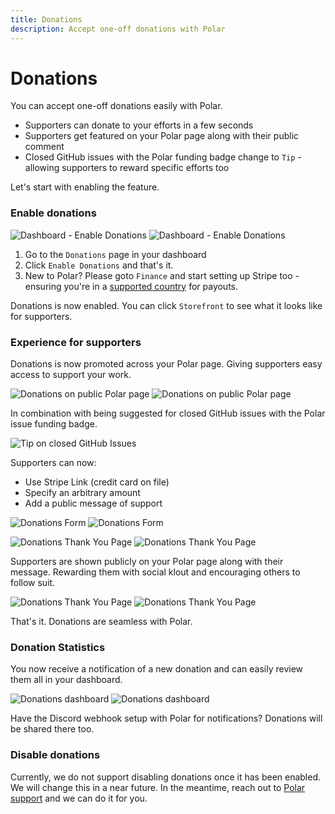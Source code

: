 ```yaml
---
title: Donations
description: Accept one-off donations with Polar
---
```


# Donations

You can accept one-off donations easily with Polar.
- Supporters can donate to your efforts in a few seconds
- Supporters get featured on your Polar page along with their public comment
- Closed GitHub issues with the Polar funding badge change to `Tip` - allowing supporters to reward specific efforts too

Let's start with enabling the feature.

### Enable donations

![Dashboard - Enable Donations](enable.light.png)
![Dashboard - Enable Donations](enable.dark.png)

1. Go to the `Donations` page in your dashboard
2. Click `Enable Donations` and that's it.
3. New to Polar? Please goto `Finance` and start setting up Stripe too - ensuring you're in a [supported country](/docs/overview/faq/for-maintainers/#which-countries-are-supported) for payouts.

Donations is now enabled. You can click `Storefront` to see what it looks like for supporters.

### Experience for supporters

Donations is now promoted across your Polar page. Giving supporters easy access to support your work.

![Donations on public Polar page](donate_cta.light.png)
![Donations on public Polar page](donate_cta.dark.png)

In combination with being suggested for closed GitHub issues with the Polar issue funding badge.

![Tip on closed GitHub Issues](github_tip.png)

Supporters can now:
- Use Stripe Link (credit card on file)
- Specify an arbitrary amount
- Add a public message of support

![Donations Form](form.light.png)
![Donations Form](form.dark.png)

![Donations Thank You Page](thanks.light.png)
![Donations Thank You Page](thanks.dark.png)

Supporters are shown publicly on your Polar page along with their message. Rewarding them with social klout and encouraging others to follow suit.

![Donations Thank You Page](promotion.light.png)
![Donations Thank You Page](promotion.dark.png)

That's it. Donations are seamless with Polar.

### Donation Statistics

You now receive a notification of a new donation and can easily review them all in your dashboard.

![Donations dashboard](dashboard.light.png)
![Donations dashboard](dashboard.dark.png)

Have the Discord webhook setup with Polar for notifications? Donations will be shared there too.


### Disable donations

Currently, we do not support disabling donations once it has been enabled. We will change this in a near future. In the meantime, reach out to [Polar support](/docs/support) and we can do it for you.

